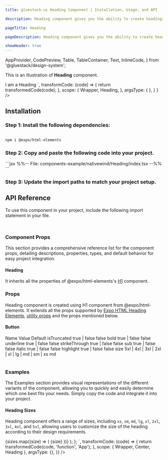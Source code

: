 ```yaml
---
title: gluestack-ui Heading Component | Installation, Usage, and API

description: Heading component gives you the ability to create headings for your page with different sizes and semantics from h1 to h6.

pageTitle: Heading

pageDescription: Heading component gives you the ability to create headings for your page with different sizes and semantics from h1 to h6.

showHeader: true
---
```



<Meta title="with-nativewind/components/Typography/Heading" />

  AppProvider,
  CodePreview,
  Table,
  TableContainer,
  Text,
  InlineCode,
} from '@gluestack/design-system';


This is an illustration of **Heading** component.

<Wrapper>
  <CodePreview
    showComponentRenderer={ true }
  showArgsController = { false}
  metaData = {{
    code: `
        <Heading>I am a Heading</Heading>
      `,
      transformCode: (code) => {
        return transformedCode(code);
      },
        scope: {
      Wrapper,
        Heading,
      },
    argsType: { },
  }
}
/>
</Wrapper>

<br/>

## Installation

### Step 1: Install the following dependencies:

```bash

npm i @expo/html-elements

```

### Step 2: Copy and paste the following code into your project.

<CollapsibleCode>
  ```jsx %%-- File: components-example/nativewind/Heading/index.tsx --%% ```
</CollapsibleCode>

### Step 3: Update the import paths to match your project setup.

## API Reference

To use this component in your project, include the following import statement in your file.

```jsx
```

```jsx
```

### Component Props

This section provides a comprehensive reference list for the component props, detailing descriptions, properties, types, and default behavior for easy project integration.

#### Heading

It inherits all the properties of @expo/html-elements's [H1](https://github.com/expo/expo/tree/main/packages/html-elements) component.

### Props

Heading component is created using H1 component from @expo/html-elements. It extends all the props supported by [Expo HTML Heading Elements](https://www.npmjs.com/package/@expo/html-elements/v/0.0.5), [utility props](/ui/docs/styling/utility-and-sx-props) and the props mentioned below.

#### Button

<Wrapper>
  <TableContainer>
    <Table>
      <Table.THead>
        <Table.TR>
          <Table.TH>
            <Table.TText>Name</Table.TText>
          </Table.TH>
          <Table.TH>
            <Table.TText>Value</Table.TText>
          </Table.TH>
          <Table.TH>
            <Table.TText>Default</Table.TText>
          </Table.TH>
        </Table.TR>
      </Table.THead>
      <Table.TBody>
        <Table.TR>
          <Table.TD>
            <Table.TText>
              <InlineCode>isTruncated</InlineCode>
            </Table.TText>
          </Table.TD>
          <Table.TD>
            <Table.TText>true | false</Table.TText>
          </Table.TD>
          <Table.TD>
            <Table.TText>false</Table.TText>
          </Table.TD>
        </Table.TR>
        <Table.TR>
          <Table.TD>
            <Table.TText>
              <InlineCode>bold</InlineCode>
            </Table.TText>
          </Table.TD>
          <Table.TD>
            <Table.TText>true | false</Table.TText>
          </Table.TD>
          <Table.TD>
            <Table.TText>false</Table.TText>
          </Table.TD>
        </Table.TR>
        <Table.TR>
          <Table.TD>
            <Table.TText>
              <InlineCode>underline</InlineCode>
            </Table.TText>
          </Table.TD>
          <Table.TD>
            <Table.TText>true | false</Table.TText>
          </Table.TD>
          <Table.TD>
            <Table.TText>false</Table.TText>
          </Table.TD>
        </Table.TR>
        <Table.TR>
          <Table.TD>
            <Table.TText>
              <InlineCode>strikeThrough</InlineCode>
            </Table.TText>
          </Table.TD>
          <Table.TD>
            <Table.TText>true | false</Table.TText>
          </Table.TD>
          <Table.TD>
            <Table.TText>false</Table.TText>
          </Table.TD>
        </Table.TR>
        <Table.TR>
          <Table.TD>
            <Table.TText>
              <InlineCode>sub</InlineCode>
            </Table.TText>
          </Table.TD>
          <Table.TD>
            <Table.TText>true | false</Table.TText>
          </Table.TD>
          <Table.TD>
            <Table.TText>false</Table.TText>
          </Table.TD>
        </Table.TR>
        <Table.TR>
          <Table.TD>
            <Table.TText>
              <InlineCode>italic</InlineCode>
            </Table.TText>
          </Table.TD>
          <Table.TD>
            <Table.TText>true | false</Table.TText>
          </Table.TD>
          <Table.TD>
            <Table.TText>false</Table.TText>
          </Table.TD>
        </Table.TR>
        <Table.TR>
          <Table.TD>
            <Table.TText>
              <InlineCode>highlight</InlineCode>
            </Table.TText>
          </Table.TD>
          <Table.TD>
            <Table.TText>true | false</Table.TText>
          </Table.TD>
          <Table.TD>
            <Table.TText>false</Table.TText>
          </Table.TD>
        </Table.TR>
        <Table.TR>
          <Table.TD>
            <Table.TText>
              <InlineCode>size</InlineCode>
            </Table.TText>
          </Table.TD>
          <Table.TD>
            <Table.TText>
              5xl | 4xl | 3xl | 2xl | xl | lg | md | sm | xs
            </Table.TText>
          </Table.TD>
          <Table.TD>
            <Table.TText>md</Table.TText>
          </Table.TD>
        </Table.TR>
      </Table.TBody>
    </Table>
  </TableContainer>
</Wrapper>

### Examples

The Examples section provides visual representations of the different variants of the component, allowing you to quickly and easily determine which one best fits your needs. Simply copy the code and integrate it into your project.

#### Heading Sizes

Heading component offers a range of sizes, including `xs`, `sm`, `md`, `lg`, `xl`, `2xl`, `3xl`, `4xl`, and `5xl`, allowing users to customize the size of the heading according to their design requirements.

<AppProvider>
  <CodePreview
    _rendererWrapper={{ py: '$2.5' }}
    showComponentRenderer={true}
    showArgsController={false}
    metaData={{
      code: `
        function App() {
          const sizes = [
            'xs',
            'sm',
            'md',
            'lg',
            'xl',
            '2xl',
            '3xl',
            '4xl',
            '5xl',
          ];
          return (
              <Center>
                {sizes.map((size) => (
                  <Heading size={size}>{size}</Heading>
                ))}
              </Center>
          );
        };
      `,
      transformCode: (code) => {
        return transformedCode(code, 'function', 'App');
      },
      scope: { Wrapper, Center, Heading },
      argsType: {},
    }}
  />
</AppProvider>